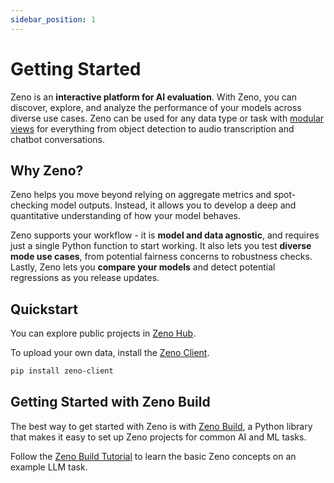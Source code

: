 ```yaml
---
sidebar_position: 1
---
```



# Getting Started

Zeno is an **interactive platform for AI evaluation**.
With Zeno, you can discover, explore, and analyze the performance of your models across diverse use cases.
Zeno can be used for any data type or task with [modular views](/docs/views/) for everything from object detection to audio transcription and chatbot conversations.

## Why Zeno?

Zeno helps you move beyond relying on aggregate metrics and spot-checking model outputs.
Instead, it allows you to develop a deep and quantitative understanding of how your model behaves.

Zeno supports your workflow - it is **model and data agnostic**, and requires just a single Python function to start working.
It also lets you test **diverse mode use cases**, from potential fairness concerns to robustness checks.
Lastly, Zeno lets you **compare your models** and detect potential regressions as you release updates.

## Quickstart

You can explore public projects in [Zeno Hub](https://hub.zenoml.com).

To upload your own data, install the [Zeno Client](https://github.com/zeno-ml/zeno-client).

```bash
pip install zeno-client
```

## Getting Started with Zeno Build

The best way to get started with Zeno is with [Zeno Build](https://github.com/zeno-ml/zeno-build), a Python library that makes it easy to set up Zeno projects for common AI and ML tasks.

Follow the [Zeno Build Tutorial](https://github.com/zeno-ml/zeno-build/tree/main/docs/tutorial) to learn the basic Zeno concepts on an example LLM task.
